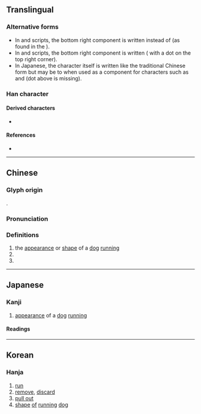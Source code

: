 {{character info/new}}
==Translingual==
{{CJKV-forms|犮|犮|犮|犮}}

===Alternative forms===
* In {{w|traditional Chinese characters|traditional Chinese}} and {{w|Hanja|Korean}} scripts, the bottom right component is written {{l|mul|乂}} instead of {{l|mul|又}} (as found in the {{w|Kangxi dictionary}}).
* In {{w|simplified Chinese characters|simplified Chinese}} and {{w|Chữ Nôm|Vietnamese}} scripts, the bottom right component is written {{l|mul|又}} ({{l|mul|友}} with a dot on the top right corner).
* In Japanese, the character itself is written like the traditional Chinese form but may be {{w|Shinjitai|simplified}} to {{l|mul|友}} when used as a component for {{w|Jōyō kanji|frequently used}} characters such as {{l|mul|抜}} and {{l|mul|髪}} (dot above {{l|mul|友}} is missing).

===Han character===
{{Han char|rn=94|rad=犬|as=01|sn=4|four=43040|canj=IKE,IKK|ids=⿺友丶(G),⿻犬丿(HTJK)}} <!-- Character itself not used in Vietnam -->

====Derived characters====
* {{l|mul|[[拔]], [[祓]], [[髮]], [[茇]], [[跋]], [[瞂]], [[翇]], [[䳁]], [[盋]], [[柭]], [[帗]], [[黻]], [[袚]], [[魃]], [[𢇷]], [[炦]], [[冹]], [[鮁]], [[妭]], [[坺]], [[軷]]}}

====References====
* {{Han ref|kx=0706.010|dkj=20236|dj=1118.160|hdz=21331.020|uh=72AE|ud=29358|bh=C9A5|bd=51621}}

----

==Chinese==
{{zh-forms|alt=叐,𡗜,𤝜}}

===Glyph origin===
{{Han etym}}
{{Han compound|犬|丿|ls=i}}.

===Pronunciation===
{{zh-pron
|m=bá
|c=bat6
|mn=poa̍t
|mc=y
|oc=y
|cat=v,n
}}

===Definitions===
{{zh-hanzi}}

# the [[appearance]] or [[shape]] of a [[dog]] [[run|running]]
# {{zh-alt-form|跋|tr=-|to [[step]] [[on]]}}
# {{zh-alt-form|拔|tr=-|to [[pull off]]}}

----

==Japanese==

===Kanji===
{{ja-kanji|grade=|rs=犬01}}

# [[appearance]] of a [[dog]] [[run]]ning

====Readings====
{{ja-readings
|goon=ばち
|kanon=はつ
}}

----

==Korean==

===Hanja===
{{ko-hanja|hangeul=발|eumhun=|rv=bal|mr=pal|y=}}

# [[run]]
# [[remove]], [[discard]]
# [[pull out]]
# [[shape]] [[of]] [[run]]ning [[dog]]